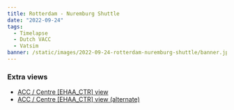 ```yaml
---
title: Rotterdam - Nuremburg Shuttle
date: "2022-09-24"
tags:
  - Timelapse
  - Dutch VACC
  - Vatsim
banner: /static/images/2022-09-24-rotterdam-nuremburg-shuttle/banner.jpg
---
```


<Youtube id="-1Nr6jFwY9I" />

### Extra views

- [ACC / Centre [EHAA_CTR] view](https://youtu.be/sNe5nexd3pQ)
- [ACC / Centre [EHAA_CTR] view (alternate)](https://youtu.be/ofrYcGspeJY)
